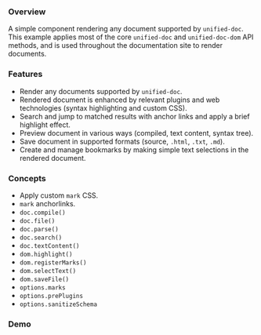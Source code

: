 
### Overview

A simple component rendering any document supported by `unified-doc`.  This example applies most of the core `unified-doc` and `unified-doc-dom` API methods, and is used throughout the documentation site to render documents.

<SourceCode source="examples/doc-preview" />

### Features
- Render any documents supported by `unified-doc`.
- Rendered document is enhanced by relevant plugins and web technologies (syntax highlighting and custom CSS).
- Search and jump to matched results with anchor links and apply a brief highlight effect.
- Preview document in various ways (compiled, text content, syntax tree).
- Save document in supported formats (source, `.html`, `.txt`, `.md`).
- Create and manage bookmarks by making simple text selections in the rendered document.

### Concepts
- Apply custom `mark` CSS.
- `mark` anchorlinks.
- `doc.compile()`
- `doc.file()`
- `doc.parse()`
- `doc.search()`
- `doc.textContent()`
- `dom.highlight()`
- `dom.registerMarks()`
- `dom.selectText()`
- `dom.saveFile()`
- `options.marks`
- `options.prePlugins`
- `options.sanitizeSchema`

### Demo

<DocPreviewExample />
